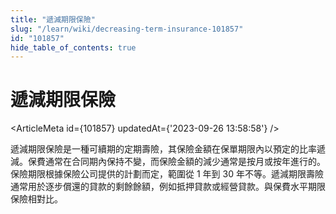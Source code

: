 ```yaml
---
title: "遞減期限保險"
slug: "/learn/wiki/decreasing-term-insurance-101857"
id: "101857"
hide_table_of_contents: true
---
```



# 遞減期限保險

<ArticleMeta id={101857} updatedAt={'2023-09-26 13:58:58'} />
<div className='border-solid border-b border-t-0 my-4 border-[var(--ifm-color-gray-300)]' />

遞減期限保險是一種可續期的定期壽險，其保險金額在保單期限內以預定的比率遞減。保費通常在合同期內保持不變，而保險金額的減少通常是按月或按年進行的。保險期限根據保險公司提供的計劃而定，範圍從 1 年到 30 年不等。遞減期限壽險通常用於逐步償還的貸款的剩餘餘額，例如抵押貸款或經營貸款。與保費水平期限保險相對比。

